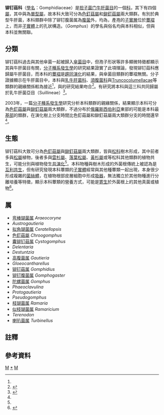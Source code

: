 {{Automatic Taxobox
|image=Gomphidius glutinosus 131007.jpg
|image_caption ={{tsl|en|Gomphidius glutinosus|粘铆钉菇}}
|taxon=Gomphidiaceae
| authority = {{tsl|en|René Maire|Maire}} ex [[Walter_Jülich|Jülich]] (1982)<ref name="Jülich 1982">{{cite book |author=Jülich W. |title=Higher taxa of Basidiomycetes |series=Bibliotheca Mycologica |publisher=Cramer |year=1981 |volume=85 |page=369 |isbn=978-3768213240}}</ref>
| type_genus = [[鉚釘菇屬|鉚釘菇屬]] ''Gomphidius''
| type_genus_authority = [[伊利阿斯·马格努斯·弗里斯|Fr.]] (1836)
| subdivision_ranks = [[屬_(生物)|屬]]
| subdivision =
*[[色釘菇屬|色釘菇屬]] ''Chroogomphus''<br>
*{{tsl|en|Cystogomphus|囊铆钉菇属}} ''Cystogomphus''<br>
*[[鉚釘菇屬|鉚釘菇屬]] ''Gomphidius''<br>
*{{tsl|en|Gomphogaster|铆钉腹菌属}} ''Gomphogaster''
}}

'''铆钉菇科'''（[[學名|學名]]：Gomphidiaceae）是[[担子菌门|担子菌门]][[牛肝菌目|牛肝菌目]]的一個[[科_(生物)|科]]，其下有四個[[屬_(生物)|屬]]{{Notetag|1=過去本科之下還有一個屬{{tsl|sv|Brauniellula|Brauniellula}}，以不主動釋放[[擔孢子|擔孢子]]為特徵，但後續的支序研究已將其併入[[色釘菇屬|色釘菇屬]]中<ref name=Miller2003>{{cite journal|title=The Gomphidiaceae revisited: a worldwide perspective|author=Miller, Orson K Jr|publisher=''[[Mycologia|Mycologia]]''|volume=95|issue=1|year=2003|doi=10.1080/15572536.2004.11833147}}</ref>}}，其中{{tsl|en|Cystogomphus|囊铆钉菇属}}與{{tsl|en|Gomphogaster|铆钉腹菌属}}為[[單型|單型屬]]，故本科大致可分為[[色釘菇屬|色釘菇屬]]和[[鉚釘菇屬|鉚釘菇屬]]兩大類群。有別於典型牛肝菌，本科類群中除了铆钉腹菌属為[[腹菌|腹菌]]外，均為{{link-en|傘菌|Agaric}}，產孢的[[子實層|子實層]]位於[[蕈褶|蕈褶]]上，而非[[子實體_(真菌)|子實體]]上的孔狀構造。{{link-en|釘菇屬|Gomphus (fungus)}}（''Gomphus''）的學名與俗名均與本科相似，但與本科並無關聯。

==分類==
铆钉菇科過去與其他傘菌一起被歸入[[傘菌目|傘菌目]]中，但孢子形狀等許多顯微特徵都顯示其與牛肝菌目有關，[[分子種系發生學|分子種系發生學]]的研究結果證實了此項理論，發現铆钉菇科應歸屬牛肝菌目，而本科的[[蕈褶|蕈褶]]是[[趨同演化|趨同演化]]的結果，與傘菌目類群的蕈褶無關。分子證據顯示在牛肝菌目中，本科與[[乳牛肝菌科|乳牛肝菌科]]、[[須腹菌科|須腹菌科]]與[[Truncocolumellacae|Truncocolumellacae]]等類群的親緣關係較為接近<ref name=Hibbett/>，與{{link-en|化學分類學|Chemotaxonomy}}的研究結果吻合<ref name="chemo">{{cite journal|author=Besl H, Bresinsky A.|year=1997|title=Chemosystematics of Suillaceae and Gomphidiaceae (suborder Suillineae)|publisher=Plant Systematics and Evolution|volume=206|page=223–242.|url=http://www.springerlink.com/content/k131222547463841/|journal=|access-date=2018-10-14|archive-url=https://web.archive.org/web/20190701184901/https://link.springer.com/article/10.1007%2FBF00987949|archive-date=2019-07-01|dead-url=yes}}</ref>。有研究將本科與這三科共同歸屬於乳牛肝菌亞目（Suillineae）<ref name=Hibbett>{{cite journal|title=Molecular systematics and biological diversification of Boletales|author=Binder M, Hibbett DS|publisher=''Mycologia''|year=2006|volume=98|issue=6|page=971-81|url=https://pdfs.semanticscholar.org/af91/2cfca2201ff313c8c0f463bfcda58498c7fa.pdf|access-date=2018-10-14|archive-date=2018-10-15|archive-url=https://web.archive.org/web/20181015003101/https://pdfs.semanticscholar.org/af91/2cfca2201ff313c8c0f463bfcda58498c7fa.pdf|dead-url=no}}</ref>。

2003年，一篇[[分子種系發生學|分子種系發生學]]研究分析本科類群的親緣關係，結果顯示本科可分為[[色釘菇屬|色釘菇屬]]與[[鉚釘菇屬|鉚釘菇屬]]兩大類群，不過分布於[[俄羅斯|俄羅斯]][[西伯利亞|西伯利亞]]東部的''{{tsl|en|Gomphidius borealis|G. borealis}}''可能是本科最[[基群|基部]]的類群，在演化樹上分支時間比色釘菇屬和鉚釘菇屬兩大類群分支的時間還早<ref name=Miller2003/>。

==生態==
铆钉菇科大致可分為[[色釘菇屬|色釘菇屬]]與[[鉚釘菇屬|鉚釘菇屬]]兩大類群，皆與[[松科|松科]]樹木形成{{link-en|外菌根|Ectomycorrhiza}}，其中前者多與[[松屬|松屬]]植物，後者多與[[雲杉屬|雲杉屬]]、[[落葉松屬|落葉松屬]]、[[黃杉屬|黃杉屬]]或{{le|冷杉亞科|Abietoideae}}等松科其他類群的植物共生，可能分別與植物發生[[共演化|共演化]]<ref name=Miller2003/>。本科物種與樹木形成的外菌根傳統上被認為是[[互利共生|互利共生]]，但有研究發現本科蕈類的[[子實體_(真菌)|子實體]]經常與其他種蕈類一起出現，本身很少形成複雜的[[菌絲體|菌絲體]]，在植物根部皮層細胞中形成[[吸器|吸器]]，無法獨立於其他物種進行分離培養等特徵，顯示本科蕈類的營養方式，可能是[[寄生|寄生]]於外菌根上的其他真菌或植物<ref>{{cite journal|title=Molecular and anatomical evidence for a three-way association between Pinus sylvestris and the ectomycorrhizal fungi Suillus bovinus and Gomphidius roseus|author=Pal Axe Olsson, Babette Münzenberger, Shahid Mahmood, Susanne Erland|publisher=''Mycological Research''|volume=104|issue=11|year=2000|page=1372-1378|doi=10.1017/S0953756200002823}}</ref>。

==属==
* [[弯棒瑚菌属|弯棒瑚菌属]] ''Araeocoryne''
* ''Austrogautieria''
* [[拟角瑚菌属|拟角瑚菌属]] ''Ceratellopsis''
* [[色釘菇屬|色釘菇屬]] ''Chroogomphus''
* [[囊铆钉菇属|囊铆钉菇属]] ''Cystogomphus''
* ''Delentaria''
* ''Destuntzia''
* [[高腹菌属|高腹菌属]] ''Gautieria''
* ''Gloeocantharellus''
* [[铆钉菇属|铆钉菇属]] ''Gomphidius''
* [[铆钉腹菌属|铆钉腹菌属]] ''Gomphogaster''
* [[陀螺菌属|陀螺菌属]] ''Gomphus''
* ''Phaeoclavulina''
* ''Protogautieria''
* ''Pseudogomphus''
* [[枝瑚菌属|枝瑚菌属]] ''Ramaria''
* [[似枝瑚菌属|似枝瑚菌属]] ''Ramaricium''
* ''Terenodon''
* [[喇叭菌属|喇叭菌属]] ''Turbinellus'' 

==註釋==
{{Notefoot}}

==參考資料==
{{portal|真菌}}
{{Reflist}}

{{Taxonbar|from=Q2067577}}

[[Category:牛肝菌目|M]]
[[Category:铆钉菇科|*]]
[[Category:_1982年描述的分类群|M]]